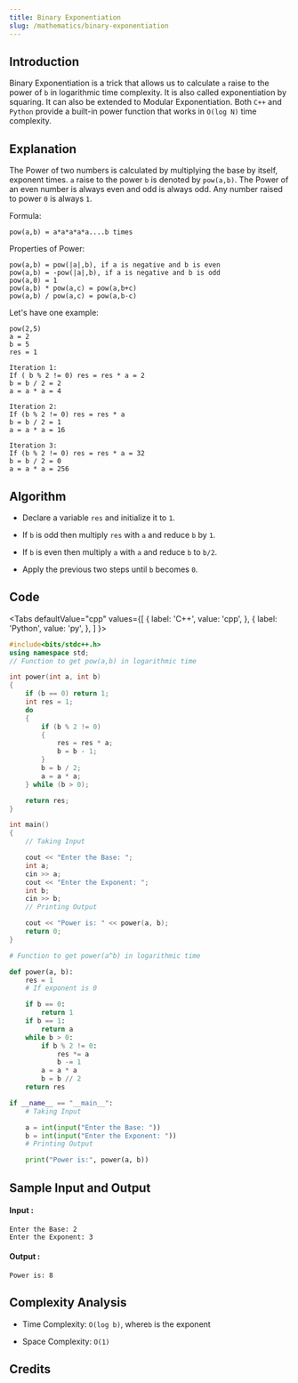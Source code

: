 ```yaml
---
title: Binary Exponentiation
slug: /mathematics/binary-exponentiation
---
```


## Introduction

Binary Exponentiation is a trick that allows us to calculate `a` raise to the power of `b` in logarithmic time complexity. It is also called exponentiation by squaring. It can also be extended to Modular Exponentiation. Both `C++` and `Python` provide a built-in power function that works in `O(log N)` time complexity.

## Explanation 

The Power of two numbers is calculated by multiplying the base by itself, exponent times. `a` raise to the power `b` is denoted by `pow(a,b)`. The Power of an even number is always even and odd is always odd. Any number raised to power `0` is always `1`.

Formula:
```
pow(a,b) = a*a*a*a*a....b times
```

Properties of Power:
```
pow(a,b) = pow(|a|,b), if a is negative and b is even
pow(a,b) = -pow(|a|,b), if a is negative and b is odd 
pow(a,0) = 1
pow(a,b) * pow(a,c) = pow(a,b+c)
pow(a,b) / pow(a,c) = pow(a,b-c)
```

Let's have one example: 
```
pow(2,5)
a = 2
b = 5
res = 1 

Iteration 1:
If ( b % 2 != 0) res = res * a = 2
b = b / 2 = 2 
a = a * a = 4

Iteration 2:
If (b % 2 != 0) res = res * a
b = b / 2 = 1 
a = a * a = 16

Iteration 3:
If (b % 2 != 0) res = res * a = 32
b = b / 2 = 0
a = a * a = 256
```

## Algorithm

- Declare a variable `res` and initialize it to `1`.

- If `b` is odd then multiply `res` with `a` and reduce `b` by `1`. 

- If `b` is even then multiply `a` with `a` and reduce `b` to `b/2`.

- Apply the previous two steps until `b` becomes `0`.

## Code


<Tabs
  defaultValue="cpp"
  values={[
    { label: 'C++', value: 'cpp', },
    { label: 'Python', value: 'py', },
  ]
}>
<TabItem value="cpp">

```cpp
#include<bits/stdc++.h>
using namespace std;
// Function to get pow(a,b) in logarithmic time

int power(int a, int b) 
{
    if (b == 0) return 1;
    int res = 1;
    do 
    {
        if (b % 2 != 0) 
        {
            res = res * a;
            b = b - 1;
        }
        b = b / 2;
        a = a * a;
    } while (b > 0);

    return res;
}

int main() 
{
    // Taking Input

    cout << "Enter the Base: ";
    int a;
    cin >> a;
    cout << "Enter the Exponent: ";
    int b;
    cin >> b;
    // Printing Output

    cout << "Power is: " << power(a, b);
    return 0;
}
```
</TabItem>

<TabItem value="py">

```python   
# Function to get power(a^b) in logarithmic time

def power(a, b):
    res = 1
    # If exponent is 0

    if b == 0:
        return 1
    if b == 1:
        return a
    while b > 0:
        if b % 2 != 0:
            res *= a
            b -= 1
        a = a * a
        b = b // 2
    return res

if __name__ == "__main__":
    # Taking Input

    a = int(input("Enter the Base: "))
    b = int(input("Enter the Exponent: "))
    # Printing Output

    print("Power is:", power(a, b))
```
</TabItem>

</Tabs>

## Sample Input and Output

#### Input :

```
Enter the Base: 2
Enter the Exponent: 3
```
#### Output :
```
Power is: 8
```

## Complexity Analysis

- Time Complexity: `O(log b)`, where`b` is the exponent

- Space Complexity: `O(1)`

## Credits